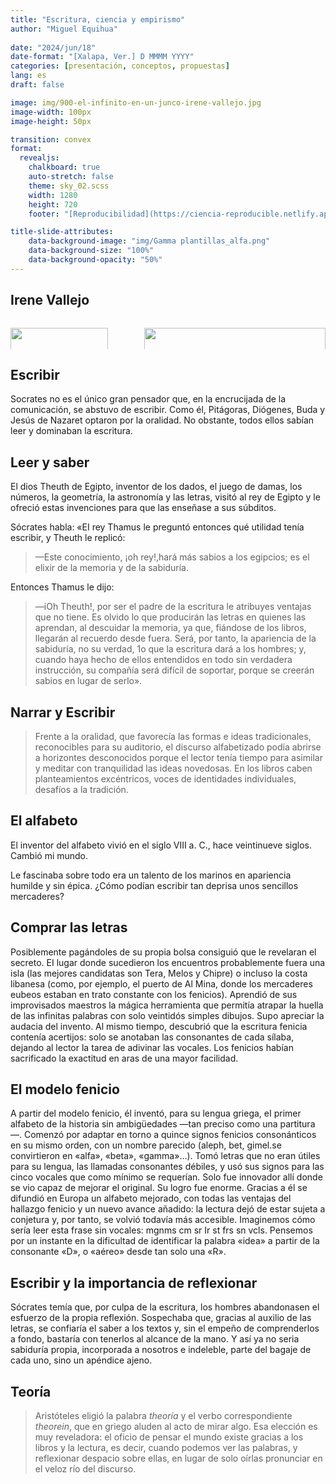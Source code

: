 ```yaml
---
title: "Escritura, ciencia y empirismo"
author: "Miguel Equihua"
  
date: "2024/jun/18"
date-format: "[Xalapa, Ver.] D MMMM YYYY"
categories: [presentación, conceptos, propuestas]
lang: es
draft: false

image: img/900-el-infinito-en-un-junco-irene-vallejo.jpg
image-width: 100px
image-height: 50px

transition: convex
format: 
  revealjs:
    chalkboard: true
    auto-stretch: false
    theme: sky_02.scss
    width: 1280
    height: 720
    footer: "[Reproducibilidad](https://ciencia-reproducible.netlify.app)"

title-slide-attributes:
    data-background-image: "img/Gamma plantillas_alfa.png"
    data-background-size: "100%"
    data-background-opacity: "50%"
---
```


## Irene Vallejo

:::: {.columns}

::: {.column width="40%"}
![](img/900-el-infinito-en-un-junco-irene-vallejo-alfa.png){width="90%"}
:::


::: {.column width="60%"}
![](img/Irene_Vallejo_Moreu.jpg){width="100%"}

:::
::::


## Escribir

Socrates no es el único gran pensador que, en la encrucijada de la comunicación, se abstuvo de escribir.
Como él, Pitágoras, Diógenes, Buda y Jesús de Nazaret optaron por la oralidad. No obstante, todos ellos sabían leer y dominaban la escritura.

## Leer y saber  {.smaller}

El dios Theuth de Egipto, inventor de los dados, el juego de damas, los números, la geometría, la astronomía y las letras, visitó al rey de Egipto y le ofreció estas invenciones para que las enseñase a sus súbditos.

Sócrates habla:
«EI rey Thamus le preguntó entonces qué utilidad tenía escribir, y Theuth le replicó: 

> —Este conocimiento, ¡oh rey!,hará más sabios a los egipcios; es el elixir de la memoria y de la sabiduría. 

Entonces Thamus le dijo: 

> —iOh Theuth!, por ser el padre de la escritura le atribuyes ventajas que no tiene. Es olvido lo que producirán las letras en quienes las aprendan, al descuidar la memoria, ya que, fiándose de los libros, llegarán al recuerdo desde fuera. Será, por tanto, la apariencia de la sabiduría, no su verdad, 1o que la escritura dará a los hombres; y, cuando haya hecho de ellos entendidos en todo sin verdadera instrucción, su
compañía será difícil de soportar, porque se creerán sabios en lugar de serlo».



## Narrar y Escribir

> Frente a la oralidad, que favorecía las formas e ideas tradicionales, reconocibles para su auditorio, eI discurso alfabetizado podía abrirse a horizontes desconocidos porque el lector tenía tiempo para asimilar y meditar con tranquilidad las ideas novedosas. En los libros caben planteamientos excéntricos, voces de identidades individuales, desafíos a la tradición.


## El alfabeto

El inventor del alfabeto vivió en el siglo VIII a. C., hace veintinueve siglos. Cambió mi mundo.

Le fascinaba sobre todo era un talento de los marinos en apariencia humilde y sin épica. ¿Cómo podían
escribir tan deprisa unos sencillos mercaderes?

## Comprar las letras {.smaller}

Posiblemente pagándoles de su propia bolsa consiguió que le revelaran el secreto. EI lugar donde sucedieron
los encuentros probablemente fuera una isla (las mejores candidatas son Tera, Melos y Chipre) o incluso la costa libanesa (como, por ejemplo, el puerto de Al Mina, donde los mercaderes eubeos estaban en trato constante con los fenicios). Aprendió de sus improvisados maestros la mágica herramienta que permitía atrapar la huella de las infinitas palabras con solo veintidós simples dibujos. Supo apreciar la audacia del invento. Al mismo tiempo, descubrió que la escritura fenicia contenía acertijos: solo se anotaban las consonantes de cada sílaba, dejando al lector la tarea de adivinar las vocales. Los fenicios habían sacrificado la exactitud en aras de una mayor facilidad. 


## El modelo fenicio  {.smaller}

A partir del modelo fenicio, él inventó, para su lengua griega, eI primer alfabeto de la historia sin ambigüedades —tan preciso como una partitura—. Comenzó por adaptar en torno a quince signos fenicios consonánticos en su mismo orden, con un nombre parecido (aleph, bet, gimel.se convirtieron en «alfa», «beta», «gamma»...). Tomó letras que no eran útiles para su lengua, las llamadas consonantes débiles, y usó sus signos para las cinco vocales que como mínimo se requerían. Solo fue innovador allí donde se vio capaz de mejorar el original. Su logro fue enorme. Gracias a él se difundió en Europa un alfabeto mejorado, con todas las ventajas del hallazgo fenicio y un nuevo avance añadido: la lectura dejó de estar sujeta a conjetura y, por tanto, se volvió todavía más accesible. Imaginemos cómo sería leer esta frase sin vocales: mgnms cm sr Ir st frs sn vcls. Pensemos por un instante en la dificultad de identificar la palabra «idea» a partir de la consonante «D», o «aéreo» desde tan solo una «R».



## Escribir y la importancia de reflexionar

Sócrates temía que, por culpa de la escritura, los hombres abandonasen el esfuerzo de la propia reflexión. Sospechaba que, gracias al auxilio de las letras, se confiaría el saber a los textos y, sin el empeño de comprenderlos a fondo, bastaría con tenerlos al alcance de la mano. Y así ya no seria sabiduría propia, incorporada a nosotros e indeleble, parte del bagaje de cada uno, sino un apéndice ajeno.


## Teoría

> Aristóteles eligió la palabra _theoría_ y el verbo correspondiente _theorein_, que en griego aluden al acto de mirar algo. Esa elección es muy reveladora: el oficio de pensar eI mundo existe gracias a los libros y la lectura, es decir, cuando podemos ver las palabras, y reflexionar despacio sobre ellas, en lugar de solo oírlas pronunciar en el veloz río del discurso.

